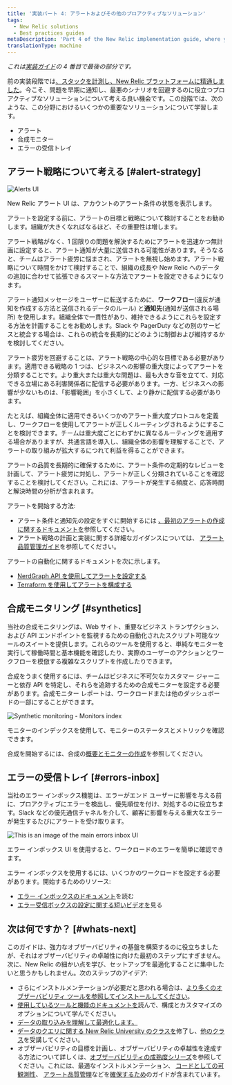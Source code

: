 ```yaml
---
title: '実装パート 4: アラートおよびその他のプロアクティブなソリューション'
tags:
  - New Relic solutions
  - Best practices guides
metaDescription: 'Part 4 of the New Relic implementation guide, where you think about your alerting strategies, and set up alerting, synthetic monitors, and errors inbox.'
translationType: machine
---
```





_これは[実装ガイド](/docs/new-relic-solutions/get-started/implementation-guide-intro)の 4 番目で最後の部分です。_

前の実装段階では[、スタックを計測](/docs/new-relic-solutions/get-started/implementation-guide-instrument)[し、New Relic プラットフォームに精通しました](/docs/new-relic-solutions/get-started/implementation-guide-organize-data)。今こそ、問題を早期に通知し、最悪のシナリオを回避するのに役立つプロアクティブなソリューションについて考える良い機会です。この段階では、次のような、この分野におけるいくつかの重要なソリューションについて学習します。

* アラート
* 合成モニター
* エラーの受信トレイ

## アラート戦略について考える [#alert-strategy]

<img
  title="Alerts UI"
  alt="Alerts UI"
  src={alertingUI}
/>

<figcaption>
  New Relic アラート UI は、アカウントのアラート条件の状態を表示します。
</figcaption>

アラートを設定する前に、アラートの目標と戦略について検討することをお勧めします。組織が大きくなればなるほど、その重要性は増します。

アラート戦略がなく、1 回限りの問題を解決するためにアラートを迅速かつ無計画に設定すると、アラート通知が大量に送信される可能性があります。そうなると、チームはアラート疲労に悩まされ、アラートを無視し始めます。アラート戦略について時間をかけて検討することで、組織の成長や New Relic へのデータの追加に合わせて拡張できるスマートな方法でアラートを設定できるようになります。

アラート通知メッセージをユーザーに転送するために、**ワークフロー**(違反が通知を作成する方法と送信されるデータのルール) と**通知先**(通知が送信される場所) を使用します。組織全体で一貫性があり、維持できるようにこれらを設定する方法を計画することをお勧めします。Slack や PagerDuty などの別のサービスと統合する場合は、これらの統合を長期的にどのように制御および維持するかを検討してください。

アラート疲労を回避することは、アラート戦略の中心的な目標である必要があります。適用できる戦略の 1 つは、ビジネスへの影響の重大度によってアラートを分類することです。より重大または重大な問題は、最も大きな音を立てて、対応できる立場にある利害関係者に配信する必要があります。一方、ビジネスへの影響が少ないものは、「影響範囲」を小さくして、より静かに配信する必要があります。

たとえば、組織全体に適用できるいくつかのアラート重大度プロトコルを定義し、ワークフローを使用してアラートが正しくルーティングされるようにすることを検討できます。チームは重大度ごとにわずかに異なるルーティングを適用する場合がありますが、共通言語を導入し、組織全体の影響を理解することで、アラートの取り組みが拡大するにつれて利益を得ることができます。

アラートの品質を長期的に確保するために、アラート条件の定期的なレビューを計画して、アラート疲労に対処し、アラートが正しく分類されていることを確認することを検討してください。これには、アラートが発生する頻度と、応答時間と解決時間の分析が含まれます。

アラートを開始する方法:

* アラート条件と通知先の設定をすぐに開始するには [、最初のアラートの作成に関するドキュメントを](/docs/alerts-applied-intelligence/new-relic-alerts/get-started/your-first-nrql-condition)参照してください。
* アラート戦略の計画と実装に関する詳細なガイダンスについては、 [アラート品質管理ガイド](/docs/new-relic-solutions/observability-maturity/uptime-performance-reliability/alert-quality-management-guide)を参照してください。

アラートの自動化に関するドキュメントを次に示します。

* [NerdGraph API を使用してアラートを設定する](/docs/alerts-applied-intelligence/new-relic-alerts/advanced-alerts/alerts-nerdgraph/nerdgraph-api-examples)
* [Terraform を使用してアラートを構成する](https://newrelic.com/blog/how-to-relic/observability-as-code-new-relic-terraform-provider)

## 合成モニタリング [#synthetics]

当社の合成モニタリングは、Web サイト、重要なビジネス トランザクション、および API エンドポイントを監視するための自動化されたスクリプト可能なツールのスイートを提供します。これらのツールを使用すると、単純なモニターを実行して稼働時間と基本機能を確認したり、実際のユーザーのアクションとワークフローを模倣する複雑なスクリプトを作成したりできます。

合成をうまく使用するには、チームはビジネスに不可欠なカスタマー ジャーニーと依存 API を特定し、それらを追跡するための合成モニターを設定する必要があります。合成モニター レポートは、ワークロードまたは他のダッシュボードの一部にすることができます。

<img
  title="Synthetic monitoring - Monitors index"
  alt="Synthetic monitoring - Monitors index"
  src={monitorIndex}
/>

<figcaption>
  モニターのインデックスを使用して、モニターのステータスとメトリックを確認できます。
</figcaption>

合成を開始するには、合成の[概要と](/docs/synthetics/synthetic-monitoring/getting-started/get-started-synthetic-monitoring)[モニターの作成](/docs/synthetics/synthetic-monitoring/using-monitors/add-edit-monitors)を参照してください。

## エラーの受信トレイ [#errors-inbox]

当社のエラー インボックス機能は、エラーがエンド ユーザーに影響を与える前に、プロアクティブにエラーを検出し、優先順位を付け、対処するのに役立ちます。Slack などの優先通信チャネルを介して、顧客に影響を与える重大なエラーが発生するたびにアラートを受け取ります。

<img
  title="ui-main"
  alt="This is an image of the main errors inbox UI"
  src={errorsUi}
/>

<figcaption>
  エラー インボックス UI を使用すると、ワークロードのエラーを簡単に確認できます。
</figcaption>

エラー インボックスを使用するには、いくつかのワークロードを設定する必要があります。開始するためのリソース:

* [エラー インボックスのドキュメント](/docs/errors-inbox/errors-inbox)を読む
* [エラー受信ボックスの設定に関する短いビデオを](https://www.youtube.com/watch?v=HEbX0dgeGGw)見る

## 次は何ですか？ [#whats-next]

このガイドは、強力なオブザーバビリティの基盤を構築するのに役立ちましたが、それはオブザーバビリティの卓越性に向けた最初のステップにすぎません。次に、New Relic の細かい点を学び、セットアップを最適化することに集中したいと思うかもしれません。次のステップのアイデア:

* さらにインストルメンテーションが必要だと思われる場合は、[より多くのオブザーバビリティ ツールを参照してインストールしてください](https://newrelic.com/instant-observability)。
* [使用しているツールと機能のドキュメントを](http://docs.newrelic.com)読んで、構成とカスタマイズのオプションについて学んでください。
* [データの取り込みを理解して最適化します。](/docs/data-apis/manage-data/manage-your-data)
* [データのクエリに関する New Relic University のクラスを](https://learn.newrelic.com/writing-nrql-queries)修了し、[他のクラス](https://learn.newrelic.com)を受講してください。
* オブザーバビリティの目標を計画し、オブザーバビリティの卓越性を達成する方法について詳しくは、[オブザーバビリティの成熟度シリーズ](/docs/new-relic-solutions/observability-maturity/introduction)を参照してください。これには、最適なインストルメンテーション、 [コードとしての可観測性](/docs/new-relic-solutions/observability-maturity/operational-efficiency/observability-as-code-guide)、 [アラート品質管理](/docs/new-relic-solutions/observability-maturity/uptime-performance-reliability/alert-quality-management-guide)などを[確保するため](/docs/new-relic-solutions/observability-maturity/operational-efficiency/service-characterization-optimize-telemetry-data-guide)のガイドが含まれています。